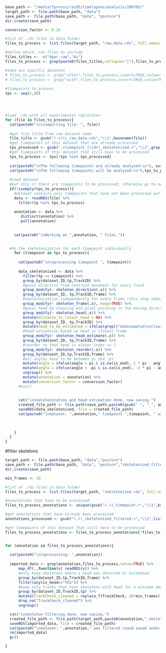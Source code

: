 ```r


base_path <- "/media/fpreuss/raid5/timelapses/analysis/200703/"
target_path <- file.path(base_path, "data")
save_path <- file.path(base_path, "data", "posture")
dir.create(save_path)
```

```r


conversion_factor <- 6.25

#list of .rds files in data folder
files_to_process <- list.files(target_path, "raw_data.rds", full.names = TRUE, ignore.case = TRUE)

#define which .rds files to include
files_titles <-  c("Agar_raw","Az")
files_to_process <- grep(paste0(files_titles,collapse="|"),files_to_process,value = TRUE)

#take out specific datasets
# files_to_process <- grep("after",files_to_process,invert=TRUE,value=TRUE)
# files_to_process <- grep("with",files_to_process,invert=TRUE,value=TRUE)
  
#timepoints to process
tps <- seq(1,90)




#load .rds with all experimental replicates
for (file in files_to_process){
  cat(paste0("\n\nimporting file: ", file))
  
  #get file title from raw dataset name
  file_title <- gsub("(.+)\\_raw_data.rds","\\1",basename(file))
  #get timepoints of this dataset that are already processed
  tps_processed <- gsub(".+timepoint_(\\d+)_skeletonized.+","\\1",grep(file_title, list.files(save_path,pattern="skeletonized"),value=TRUE))
  #get timepoints of this dataset that still have to be processed
  tps_to_process <- tps[!tps %in% tps_processed]
  
  cat(paste0("\nThe following timepoints are already analysed:\n"), sort(tps_processed))
  cat(paste0("\nThe following timepoints will be analysed:\n"),tps_to_process)
  
  #load dataset
  #but only if there are timepoints to be processed, otherwise go to next dataset
  if(!isempty(tps_to_process)){
    #dataset contains only timepoints that have not been processed yet
    data <- readRDS(file) %>%
      filter(tp %in% tps_to_process)
    
    annotation <- data %>%
       distinct(annotation) %>%
       pull(annotation)
    
  
    cat(paste0("\nWorking on ",annotation, " files."))
    

  #do the skeletonization for each timepoint individually
    for (timepoint in tps_to_process){
  
      cat(paste0("\n\nprocessing timepoint ", timepoint))
        
      data_skeletonized <- data %>%
        filter(tp == timepoint) %>%
        group_by(dataset_ID,tp,TrackID) %>%
        #guess direction from centroid movement for every Track
        group_modify(~ skeleton_direction(.x)) %>%
        group_by(dataset_ID, tp,TrackID,frame) %>%
        #skeletonization independently for every frame (this step takes time as skeletonization is happening one after the other)
        group_modify(~ skeleton_frame(.x),.keep=TRUE) %>%
        #guess head by choosing end pixel pointing in the moving direction (see above)
        group_modify(~ skeleton_head(.x)) %>%
        mutate(distance_to_latest_head = NA) %>%
        group_by(dataset_ID, tp,TrackID) %>%
        mutate(head_to_be_estimated = ifelse(grepl("downsampled|unclear",status),"YES","NO" )) %>%
        #head estimation based on head in closest frame
        group_modify(~ skeleton_head_estimate(.x)) %>%
        group_by(dataset_ID, tp,TrackID,frame) %>%
        #reorder so that head is always index == 1
        group_modify(~ skeleton_reorder(.x)) %>%
        group_by(dataset_ID,tp,TrackID,frame) %>%
        #all angles have to be between pi and -pi
        mutate(angle = ifelse(angle > pi & is.na(is_end), 2 * pi - angle,angle)) %>%
        mutate(angle = ifelse(angle < -pi & is.na(is_end), -2 * pi - angle,angle)) %>%
        ungroup() %>%
        mutate(annotation = annotation) %>%
        mutate(conversion_factor = conversion_factor)
      #toc()
        
          
      cat("\nskeletonization and head estimation done. now saving.")
      created_file_path <- file.path(save_path,paste0(gsub(" ", "_", annotation),"_timepoint_",timepoint,"_skeletonized.rds"))
      saveRDS(data_skeletonized, file = created_file_path)
      cat(paste0("\ndataset: ",annotation," timepoint ",timepoint, " was skeletonized \nand saved under: ", created_file_path))
      
  
      
    }
  }
}

```

#filter skeletons
```r

target_path <- file.path(base_path, "data","posture")
save_path <- file.path(base_path, "data", "posture","skeletonized_filtered")
dir.create(save_path)

min_frames <- 10

#list of .rds files in data folder
files_to_process <- list.files(target_path, "skeletonized.rds", full.names = TRUE, ignore.case = TRUE)

#annotations that have to be processed
files_to_process_annotations <- unique(gsub("(.+)_timepoint.+","\\1",basename(files_to_process)))

#get annotations that have already been processed
annotations_processed <- gsub("(.+)_skeletonized_filtered.+","\\1",list.files(save_path,pattern="filtered"))

#get timepoints of this dataset that still have to be processed
files_to_process_annotations <- files_to_process_annotations[!files_to_process_annotations %in% annotations_processed]


for (annotation in files_to_process_annotations){
  
  cat(paste0("\n\nprocessing: ",annotation))
  
  imported_data <- grep(annotation,files_to_process,value=TRUE) %>%
      map_df(.,function(x) readRDS(x)) %>%
      #only keep skeletons where a head was detected or estimated
      group_by(dataset_ID,tp,TrackID,frame) %>%
      filter(any(is_head=="YES")) %>%
      #keep only tracks that have skeletons with head for a minimum amount of time (defined by min_frames)
      group_by(dataset_ID,TrackID,tp) %>%
      mutate(TrackCheck_cleaned = replace_f(TrackCheck, 26*min_frames)) %>%
      drop_na("TrackCheck_cleaned") %>%
      ungroup()

  cat("\nskeleton filtering done. now saving.")
  created_file_path <- file.path(target_path,paste0(annotation,"_skeletonized_filtered.rds"))
  saveRDS(imported_data, file = created_file_path)
  cat(paste0("\ndataset: ",annotation," was filtered \nand saved under: ", created_file_path))
  rm(imported_data)
  gc()

}



```
